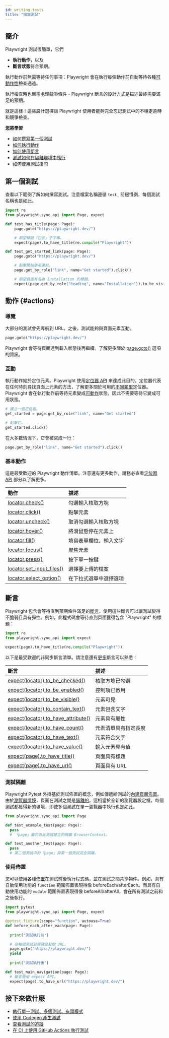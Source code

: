 ```yaml
---
id: writing-tests
title: "撰寫測試"
---
```


## 簡介

Playwright 測試很簡單，它們
- **執行動作**，以及
- **斷言狀態**符合預期。

執行動作前無需等待任何事項：Playwright 會在執行每個動作前自動等待各種[可動作性](./actionability.mdx)檢查通過。

執行檢查時也無需處理競爭條件 - Playwright 斷言的設計方式是描述最終需要滿足的預期。

就是這樣！這些設計選擇讓 Playwright 使用者能夠完全忘記測試中的不穩定逾時和競爭檢查。

**您將學習**
- [如何撰寫第一個測試](/writing-tests.mdx#first-test)
- [如何執行動作](/writing-tests.mdx#actions)
- [如何使用斷言](/writing-tests.mdx#assertions)
- [測試如何在隔離環境中執行](/writing-tests.mdx#test-isolation)
- [如何使用測試掛勾](/writing-tests.mdx#using-fixtures)

## 第一個測試

查看以下範例了解如何撰寫測試。注意檔案名稱遵循 `test_` 前綴慣例，每個測試名稱也是如此。

```python title="test_example.py"
import re
from playwright.sync_api import Page, expect

def test_has_title(page: Page):
    page.goto("https://playwright.dev/")

    # 期望標題「包含」子字串。
    expect(page).to_have_title(re.compile("Playwright"))

def test_get_started_link(page: Page):
    page.goto("https://playwright.dev/")

    # 點擊開始使用連結。
    page.get_by_role("link", name="Get started").click()

    # 期望頁面有名為 Installation 的標題。
    expect(page.get_by_role("heading", name="Installation")).to_be_visible()
```

## 動作 {#actions}

### 導覽

大部分的測試會先導航到 URL。之後，測試能夠與頁面元素互動。

```python
page.goto("https://playwright.dev/")
```

Playwright 會等待頁面達到載入狀態後再繼續。了解更多關於 [page.goto()](/api/class-page.mdx#page-goto) 選項的資訊。

### 互動

執行動作始於定位元素。Playwright 使用[定位器 API](./locators.mdx) 來達成此目的。定位器代表在任何時刻尋找頁面上元素的方法，了解更多關於可用的[不同類型](./locators.mdx)定位器。Playwright 會在執行動作前等待元素變成[可動作](./actionability.mdx)狀態，因此不需要等待它變成可用狀態。

```python
# 建立一個定位器。
get_started = page.get_by_role("link", name="Get started")

# 點擊它。
get_started.click()
```

在大多數情況下，它會被寫成一行：

```python
page.get_by_role("link", name="Get started").click()
```

### 基本動作

這是最受歡迎的 Playwright 動作清單。注意還有更多動作，請務必查看[定位器 API](./api/class-locator.mdx) 部分以了解更多。

| 動作 | 描述 |
| :- | :- |
| [locator.check()](/api/class-locator.mdx#locator-check) | 勾選輸入核取方塊 |
| [locator.click()](/api/class-locator.mdx#locator-click) | 點擊元素 |
| [locator.uncheck()](/api/class-locator.mdx#locator-uncheck) | 取消勾選輸入核取方塊 |
| [locator.hover()](/api/class-locator.mdx#locator-hover) | 將滑鼠懸停在元素上 |
| [locator.fill()](/api/class-locator.mdx#locator-fill) | 填寫表單欄位、輸入文字 |
| [locator.focus()](/api/class-locator.mdx#locator-focus) | 聚焦元素 |
| [locator.press()](/api/class-locator.mdx#locator-press) | 按下單一按鍵 |
| [locator.set_input_files()](/api/class-locator.mdx#locator-set-input-files) | 選擇要上傳的檔案 |
| [locator.select_option()](/api/class-locator.mdx#locator-select-option) | 在下拉式選單中選擇選項 |

## 斷言

Playwright 包含會等待直到預期條件滿足的[斷言](./test-assertions.mdx)。使用這些斷言可以讓測試變得不脆弱且具有彈性。例如，此程式碼會等待直到頁面獲得包含 "Playwright" 的標題：

```python
import re
from playwright.sync_api import expect

expect(page).to_have_title(re.compile("Playwright"))
```

以下是最受歡迎的非同步斷言清單。請注意還有[更多](./test-assertions.mdx)斷言可以熟悉：

| 斷言 | 描述 |
| :- | :- |
| [expect(locator).to_be_checked()](/api/class-locatorassertions.mdx#locator-assertions-to-be-checked) | 核取方塊已勾選 |
| [expect(locator).to_be_enabled()](/api/class-locatorassertions.mdx#locator-assertions-to-be-enabled) | 控制項已啟用 |
| [expect(locator).to_be_visible()](/api/class-locatorassertions.mdx#locator-assertions-to-be-visible) | 元素可見 |
| [expect(locator).to_contain_text()](/api/class-locatorassertions.mdx#locator-assertions-to-contain-text) | 元素包含文字 |
| [expect(locator).to_have_attribute()](/api/class-locatorassertions.mdx#locator-assertions-to-have-attribute) | 元素具有屬性 |
| [expect(locator).to_have_count()](/api/class-locatorassertions.mdx#locator-assertions-to-have-count) | 元素清單具有指定長度 |
| [expect(locator).to_have_text()](/api/class-locatorassertions.mdx#locator-assertions-to-have-text) | 元素符合文字 |
| [expect(locator).to_have_value()](/api/class-locatorassertions.mdx#locator-assertions-to-have-value) | 輸入元素具有值 |
| [expect(page).to_have_title()](/api/class-pageassertions.mdx#page-assertions-to-have-title) | 頁面具有標題 |
| [expect(page).to_have_url()](/api/class-pageassertions.mdx#page-assertions-to-have-url) | 頁面具有 URL |

### 測試隔離

Playwright Pytest 外掛基於測試佈置的概念，例如傳遞給測試的[內建頁面佈置](./test-runners.mdx)。由於[瀏覽器情境](./browser-contexts)，頁面在測試之間是[隔離的](./browser-contexts)，這相當於全新的瀏覽器設定檔，每個測試都獲得新的環境，即使多個測試在單一瀏覽器中執行也是如此。

```python title="test_example.py"
from playwright.sync_api import Page

def test_example_test(page: Page):
  pass
  # 「page」屬於為此測試建立的隔離 BrowserContext。

def test_another_test(page: Page):
  pass
  # 第二個測試中的「page」與第一個測試完全隔離。
```

### 使用佈置

您可以使用各種[佈置](https://docs.pytest.org/en/6.2.x/fixture.html#autouse-fixtures-fixtures-you-don-t-have-to-request)在測試前後執行程式碼，並在測試之間共享物件。例如，具有自動使用功能的 `function` 範圍佈置表現得像 beforeEach/afterEach。而具有自動使用功能的 `module` 範圍佈置表現得像 beforeAll/afterAll，會在所有測試之前和之後執行。

```python title="test_example.py"
import pytest
from playwright.sync_api import Page, expect

@pytest.fixture(scope="function", autouse=True)
def before_each_after_each(page: Page):
    
  print("測試執行前")

  # 在每個測試前導覽至起始 URL。
  page.goto("https://playwright.dev/")
  yield
    
  print("測試執行後")

def test_main_navigation(page: Page):
  # 斷言使用 expect API。
  expect(page).to_have_url("https://playwright.dev/")
```

## 接下來做什麼
- [執行單一測試、多個測試、有頭模式](./running-tests.mdx)
- [使用 Codegen 產生測試](./codegen-intro.mdx)
- [查看測試的追蹤](./trace-viewer-intro.mdx)
- [在 CI 上使用 GitHub Actions 執行測試](./ci-intro.mdx)


[Accessibility]: /api/class-accessibility.mdx "Accessibility"
[APIRequest]: /api/class-apirequest.mdx "APIRequest"
[APIRequestContext]: /api/class-apirequestcontext.mdx "APIRequestContext"
[APIResponse]: /api/class-apiresponse.mdx "APIResponse"
[APIResponseAssertions]: /api/class-apiresponseassertions.mdx "APIResponseAssertions"
[Browser]: /api/class-browser.mdx "Browser"
[BrowserContext]: /api/class-browsercontext.mdx "BrowserContext"
[BrowserType]: /api/class-browsertype.mdx "BrowserType"
[CDPSession]: /api/class-cdpsession.mdx "CDPSession"
[Clock]: /api/class-clock.mdx "Clock"
[ConsoleMessage]: /api/class-consolemessage.mdx "ConsoleMessage"
[Dialog]: /api/class-dialog.mdx "Dialog"
[Download]: /api/class-download.mdx "Download"
[ElementHandle]: /api/class-elementhandle.mdx "ElementHandle"
[Error]: /api/class-error.mdx "Error"
[FileChooser]: /api/class-filechooser.mdx "FileChooser"
[Frame]: /api/class-frame.mdx "Frame"
[FrameLocator]: /api/class-framelocator.mdx "FrameLocator"
[JSHandle]: /api/class-jshandle.mdx "JSHandle"
[Keyboard]: /api/class-keyboard.mdx "Keyboard"
[Locator]: /api/class-locator.mdx "Locator"
[LocatorAssertions]: /api/class-locatorassertions.mdx "LocatorAssertions"
[Mouse]: /api/class-mouse.mdx "Mouse"
[Page]: /api/class-page.mdx "Page"
[PageAssertions]: /api/class-pageassertions.mdx "PageAssertions"
[Playwright]: /api/class-playwright.mdx "Playwright"
[Request]: /api/class-request.mdx "Request"
[Response]: /api/class-response.mdx "Response"
[Route]: /api/class-route.mdx "Route"
[Selectors]: /api/class-selectors.mdx "Selectors"
[TimeoutError]: /api/class-timeouterror.mdx "TimeoutError"
[Touchscreen]: /api/class-touchscreen.mdx "Touchscreen"
[Tracing]: /api/class-tracing.mdx "Tracing"
[Video]: /api/class-video.mdx "Video"
[WebError]: /api/class-weberror.mdx "WebError"
[WebSocket]: /api/class-websocket.mdx "WebSocket"
[WebSocketRoute]: /api/class-websocketroute.mdx "WebSocketRoute"
[Worker]: /api/class-worker.mdx "Worker"
[Element]: https://developer.mozilla.org/en-US/docs/Web/API/element "Element"
[EvaluationArgument]: /evaluating.mdx#evaluation-argument "EvaluationArgument"
[Promise]: https://developer.mozilla.org/en-US/docs/Web/JavaScript/Reference/Global_Objects/Promise "Promise"
[iterator]: https://developer.mozilla.org/en-US/docs/Web/JavaScript/Reference/Iteration_protocols "Iterator"
[origin]: https://developer.mozilla.org/en-US/docs/Glossary/Origin "Origin"
[selector]: https://developer.mozilla.org/en-US/docs/Web/CSS/CSS_Selectors "selector"
[Serializable]: https://developer.mozilla.org/en-US/docs/Web/JavaScript/Reference/Global_Objects/JSON/stringify#Description "Serializable"
[UIEvent.detail]: https://developer.mozilla.org/en-US/docs/Web/API/UIEvent/detail "UIEvent.detail"
[UnixTime]: https://en.wikipedia.org/wiki/Unix_time "Unix Time"
[xpath]: https://developer.mozilla.org/en-US/docs/Web/XPath "xpath"

[Any]: https://docs.python.org/3/library/typing.html#typing.Any "Any"
[bool]: https://docs.python.org/3/library/stdtypes.html "bool"
[bytes]: https://docs.python.org/3/library/stdtypes.html#bytes "bytes"
[Callable]: https://docs.python.org/3/library/typing.html#typing.Callable "Callable"
[EventContextManager]: https://docs.python.org/3/reference/datamodel.html#context-managers "Event context manager"
[EventEmitter]: https://pyee.readthedocs.io/en/latest/#pyee.BaseEventEmitter "EventEmitter"
[Exception]: https://docs.python.org/3/library/exceptions.html#Exception "Exception"
[Dict]: https://docs.python.org/3/library/typing.html#typing.Dict "Dict"
[float]: https://docs.python.org/3/library/stdtypes.html#numeric-types-int-float-complex "float"
[int]: https://docs.python.org/3/library/stdtypes.html#numeric-types-int-float-complex "int"
[List]: https://docs.python.org/3/library/typing.html#typing.List "List"
[NoneType]: https://docs.python.org/3/library/constants.html#None "None"
[Pattern]: https://docs.python.org/3/library/re.html "Pattern"
[URL]: https://en.wikipedia.org/wiki/URL "URL"
[pathlib.Path]: https://realpython.com/python-pathlib/ "pathlib.Path"
[str]: https://docs.python.org/3/library/stdtypes.html#text-sequence-type-str "str"
[Union]: https://docs.python.org/3/library/typing.html#typing.Union "Union"
[datetime]: https://docs.python.org/3/library/datetime.html#datetime.datetime "datetime"

[all available image tags]: https://mcr.microsoft.com/en-us/product/playwright/python/about "all available image tags"
[Microsoft Artifact Registry]: https://mcr.microsoft.com/en-us/product/playwright/python/about "Microsoft Artifact Registry"
[Dockerfile.noble]: https://github.com/microsoft/playwright-python/blob/main/utils/docker/Dockerfile.noble "Dockerfile.noble"
